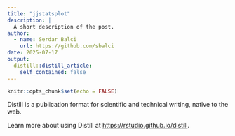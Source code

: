 ```yaml
---
title: "jjstatsplot"
description: |
  A short description of the post.
author:
  - name: Serdar Balci
    url: https://github.com/sbalci
date: 2025-07-17
output:
  distill::distill_article:
    self_contained: false
---
```



```r
knitr::opts_chunk$set(echo = FALSE)
```

Distill is a publication format for scientific and technical writing, native to the web.

Learn more about using Distill at <https://rstudio.github.io/distill>.


